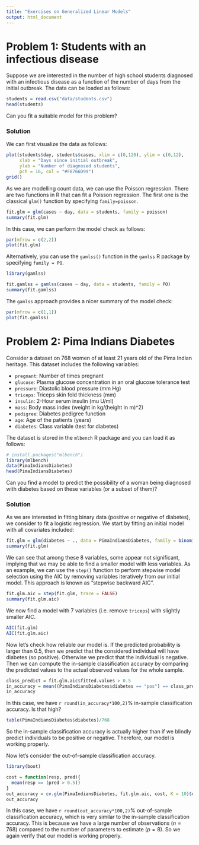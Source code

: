 ```yaml
---
title: "Exercises on Generalized Linear Models"
output: html_document
---
```


# Problem 1: Students with an infectious disease

Suppose we are interested in the number of high school students diagnosed with an infectious disease as a function of the number of days from the initial outbreak. The data can be loaded as follows:

```r
students = read.csv("data/students.csv")
head(students)
```

Can you fit a suitable model for this problem?

### Solution

We can first visualize the data as follows:

```r
plot(students$day, students$cases, xlim = c(0,120), ylim = c(0,12),
     xlab = "Days since initial outbreak",
     ylab = "Number of diagnosed students",
     pch = 16, col = "#F8766D99")
grid()
```

As we are modelling count data, we can use the Poisson regression. There are two functions in R that can fit a Poisson regression. The first one is the classical `glm()` function by specifying `family=poisson`.

```r
fit.glm = glm(cases ~ day, data = students, family = poisson)
summary(fit.glm)
```

In this case, we can perform the model check as follows:

```r
par(mfrow = c(2,2))
plot(fit.glm)
```

Alternatively, you can use the `gamlss()` function in the `gamlss` R package by specifying `family = PO`.

```r
library(gamlss)
```

```r
fit.gamlss = gamlss(cases ~ day, data = students, family = PO)
summary(fit.gamlss)
```

The `gamlss` approach provides a nicer summary of the model check:

```r
par(mfrow = c(1,1))
plot(fit.gamlss)
```

# Problem 2: Pima Indians Diabetes

Consider a dataset on 768 women of at least 21 years old of the Pima Indian heritage. This dataset includes the following variables:

- `pregnant`: Number of times pregnant
- `glucose`: Plasma glucose concentration in an oral glucose tolerance test
- `pressure`: Diastolic blood pressure (mm Hg)
- `triceps`: Triceps skin fold thickness (mm)
- `insulin`: 2-Hour serum insulin (mu U/ml)
- `mass`: Body mass index (weight in kg/(height in m)^2)
- `pedigree`: Diabetes pedigree function
- `age`: Age of the patients (years)
- `diabetes`: Class variable (test for diabetes)

The dataset is stored in the `mlbench` R package and you can load it as follows:

```r
# install.packages("mlbench")
library(mlbench)
data(PimaIndiansDiabetes)
head(PimaIndiansDiabetes)
```

Can you find a model to predict the possibility of a woman being diagnosed with diabetes based on these variables (or a subset of them)?

### Solution

As we are interested in fitting binary data (positive or negative of diabetes), we consider to fit a logistic regression. We start by fitting an initial model with all covariates included:

```r
fit.glm = glm(diabetes ~ ., data = PimaIndiansDiabetes, family = binomial(link="logit"))
summary(fit.glm)
```

We can see that among these 8 variables, some appear not significant, implying that we may be able to find a smaller model with less variables. As an example, we can use the `step()` function to perform stepwise model selection using the AIC by removing variables iteratively from our initial model. This approach is known as "stepwise backward AIC".

```r
fit.glm.aic = step(fit.glm, trace = FALSE)
summary(fit.glm.aic)
```

We now find a model with 7 variables (i.e. remove `triceps`) with slightly smaller AIC.

```r
AIC(fit.glm)
AIC(fit.glm.aic)
```

Now let's check how reliable our model is. If the predicted probability is larger than 0.5, then we predict that the considered individual will have diabetes (so positive). Otherwise we predict that the individual is negative. Then we can compute the in-sample classification accuracy by comparing the predicted values to the actual observed values for the whole sample. 

```r
class_predict = fit.glm.aic$fitted.values > 0.5
in_accuracy = mean((PimaIndiansDiabetes$diabetes == "pos") == class_predict)
in_accuracy
```

In this case, we have `r round(in_accuracy*100,2)`% in-sample classification accuracy. Is that high? 

```r
table(PimaIndiansDiabetes$diabetes)/768
```

So the in-sample classification accuracy is actually higher than if we blindly predict individuals to be positive or negative. Therefore, our model is working properly. 

Now let's consider the out-of-sample classification accuracy. 

```r
library(boot)
```

```r
cost = function(resp, pred){
  mean(resp == (pred > 0.5))
}
out_accuracy = cv.glm(PimaIndiansDiabetes, fit.glm.aic, cost, K = 10)$delta[2]
out_accuracy
```
In this case, we have `r round(out_accuracy*100,2)`% out-of-sample classification accuracy, which is very similar to the in-sample classification accuracy. This is because we have a large number of observations ($n=768$) compared to the number of parameters to estimate ($p=8$). So we again verify that our model is working properly.

